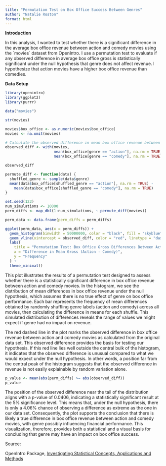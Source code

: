 ```yaml
---
title: "Permutation Test on Box Office Success Between Genres"
author: "Natalie Roston"
format: html
---
```


**Introduction**

In this analysis, I wanted to test whether there is a significant difference in the average box office revenue between action and comedy movies using the \`movies\` dataset from OpenIntro. I use a permutation test to evaluate if any observed difference in average box office gross is statistically significant under the null hypothesis that genre does not affect revenue. I hypothesize that action movies have a higher box office revenue than comedies.

**Data Setup**

```r
library(openintro)
library(ggplot2)
library(purrr)

data("movies")

str(movies)
```

```r
movies$box_office <- as.numeric(movies$box_office)  
movies <- na.omit(movies)  

# Calculate the observed difference in mean box office revenue between action and comedy movies
observed_diff <- with(movies, 
                      mean(box_office[genre == "action"], na.rm = TRUE) - 
                      mean(box_office[genre == "comedy"], na.rm = TRUE))

observed_diff

```

```r
permute_diff <- function(data) {
  shuffled_genre <- sample(data$genre)
  mean(data$box_office[shuffled_genre == "action"], na.rm = TRUE) - 
    mean(data$box_office[shuffled_genre == "comedy"], na.rm = TRUE)
}

```

```r
set.seed(123) 
num_simulations <- 10000
perm_diffs <- map_dbl(1:num_simulations, ~ permute_diff(movies))

```

```r
perm_data <- data.frame(perm_diffs = perm_diffs)

ggplot(perm_data, aes(x = perm_diffs)) +
  geom_histogram(binwidth = 50000000, color = "black", fill = "skyblue", alpha = 0.7) +
  geom_vline(xintercept = observed_diff, color = "red", linetype = "dashed", size = 1) +
  labs(
    title = "Permutation Test: Box Office Gross Differences Between Action and Comedy Movies",
    x = "Difference in Mean Gross (Action - Comedy)",
    y = "Frequency"
  ) +
  theme_minimal()

```

This plot illustrates the results of a permutation test designed to assess whether there is a statistically significant difference in box office revenue between action and comedy movies. In the histogram, we see the distribution of mean differences in box office revenue under the null hypothesis, which assumes there is no true effect of genre on box office performance. Each bar represents the frequency of mean differences obtained by randomly shuffling genre labels (action and comedy) across all movies, then calculating the difference in means for each shuffle. This simulated distribution of differences reveals the range of values we might expect if genre had no impact on revenue.

The red dashed line in the plot marks the observed difference in box office revenue between action and comedy movies as calculated from the original data set. This observed difference provides the basis for testing our hypothesis. If this red line lies well outside the central bulk of the histogram, it indicates that the observed difference is unusual compared to what we would expect under the null hypothesis. In other words, a position far from the central peak of the histogram suggests that the observed difference in revenue is not easily explainable by random variation alone.

```r
p_value <- mean(abs(perm_diffs) >= abs(observed_diff))
p_value

```

The position of the observed difference near the tail of the distribution aligns with a p-value of 0.0406, indicating a statistically significant result at the 5% significance level. This means that, under the null hypothesis, there is only a 4.06% chance of observing a difference as extreme as the one in our data set. Consequently, the plot supports the conclusion that there is likely a true difference in box office revenue between action and comedy movies, with genre possibly influencing financial performance. This visualization, therefore, provides both a statistical and a visual basis for concluding that genre may have an impact on box office success.

Source:

OpenIntro Package, [Investigating Statistical Concepts, Applications and Methods](http://www.rossmanchance.com/iscam2/data/movies03.txt)
